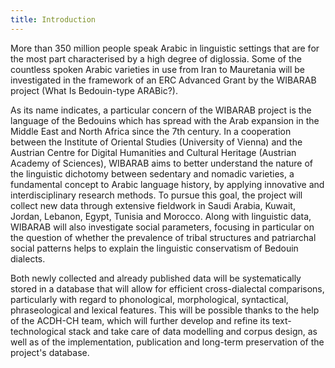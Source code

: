 ```yaml
---
title: Introduction
---
```

More than 350 million people speak Arabic in linguistic settings that are for the most part
characterised by a high degree of diglossia. Some of the countless spoken Arabic varieties in use
from Iran to Mauretania will be investigated in the framework of an ERC Advanced Grant by the
WIBARAB project (What Is Bedouin-type ARABic?).

As its name indicates, a particular concern of the WIBARAB project is the language of the Bedouins
which has spread with the Arab expansion in the Middle East and North Africa since the 7th century.
In a cooperation between the Institute of Oriental Studies (University of Vienna) and the Austrian
Centre for Digital Humanities and Cultural Heritage (Austrian Academy of Sciences), WIBARAB aims to
better understand the nature of the linguistic dichotomy between sedentary and nomadic varieties, a
fundamental concept to Arabic language history, by applying innovative and interdisciplinary
research methods. To pursue this goal, the project will collect new data through extensive fieldwork
in Saudi Arabia, Kuwait, Jordan, Lebanon, Egypt, Tunisia and Morocco. Along with linguistic data,
WIBARAB will also investigate social parameters, focusing in particular on the question of whether
the prevalence of tribal structures and patriarchal social patterns helps to explain the linguistic
conservatism of Bedouin dialects.

Both newly collected and already published data will be systematically stored in a database that
will allow for efficient cross-dialectal comparisons, particularly with regard to phonological,
morphological, syntactical, phraseological and lexical features. This will be possible thanks to the
help of the ACDH-CH team, which will further develop and refine its text-technological stack and
take care of data modelling and corpus design, as well as of the implementation, publication and
long-term preservation of the project's database.